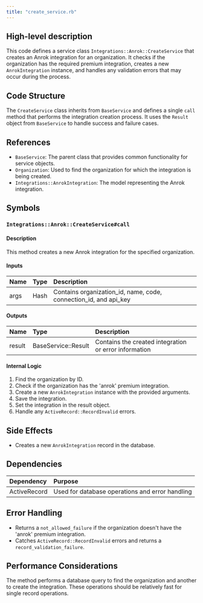 ```yaml
---
title: "create_service.rb"
---
```


## High-level description
This code defines a service class `Integrations::Anrok::CreateService` that creates an Anrok integration for an organization. It checks if the organization has the required premium integration, creates a new `AnrokIntegration` instance, and handles any validation errors that may occur during the process.

## Code Structure
The `CreateService` class inherits from `BaseService` and defines a single `call` method that performs the integration creation process. It uses the `Result` object from `BaseService` to handle success and failure cases.

## References
- `BaseService`: The parent class that provides common functionality for service objects.
- `Organization`: Used to find the organization for which the integration is being created.
- `Integrations::AnrokIntegration`: The model representing the Anrok integration.

## Symbols

### `Integrations::Anrok::CreateService#call`
#### Description
This method creates a new Anrok integration for the specified organization.

#### Inputs
| Name | Type | Description |
|:-----|:-----|:------------|
| args | Hash | Contains organization_id, name, code, connection_id, and api_key |

#### Outputs
| Name | Type | Description |
|:-----|:-----|:------------|
| result | BaseService::Result | Contains the created integration or error information |

#### Internal Logic
1. Find the organization by ID.
2. Check if the organization has the 'anrok' premium integration.
3. Create a new `AnrokIntegration` instance with the provided arguments.
4. Save the integration.
5. Set the integration in the result object.
6. Handle any `ActiveRecord::RecordInvalid` errors.

## Side Effects
- Creates a new `AnrokIntegration` record in the database.

## Dependencies
| Dependency | Purpose |
|:-----------|:--------|
| ActiveRecord | Used for database operations and error handling |

## Error Handling
- Returns a `not_allowed_failure` if the organization doesn't have the 'anrok' premium integration.
- Catches `ActiveRecord::RecordInvalid` errors and returns a `record_validation_failure`.

## Performance Considerations
The method performs a database query to find the organization and another to create the integration. These operations should be relatively fast for single record operations.